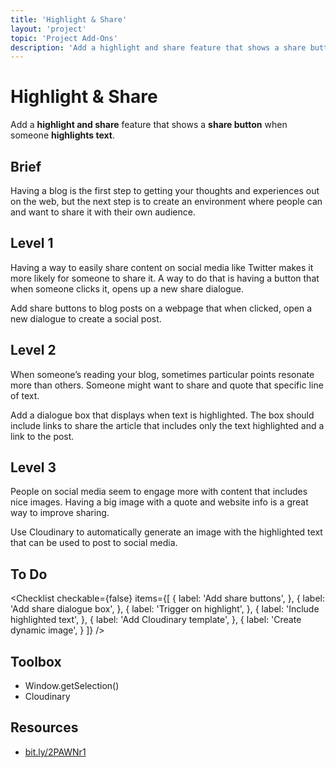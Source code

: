 ```yaml
---
title: 'Highlight & Share'
layout: 'project'
topic: 'Project Add-Ons'
description: 'Add a highlight and share feature that shows a share button when someone highlights text.'
---
```



<ProjectHeader>

# Highlight & Share

Add a <strong className="color-blue">highlight and share</strong> feature that shows a <strong className="color-purple">share button</strong> when someone <strong className="color-purple">highlights text</strong>.

</ProjectHeader>

<ProjectContent>

## Brief

Having a blog is the first step to getting your thoughts and experiences out on the web, but the next step is to create an environment where people can and want to share it with their own audience.

## Level 1

Having a way to easily share content on social media like Twitter makes it more likely for someone to share it. A way to do that is having a button that when someone clicks it, opens up a new share dialogue.

Add share buttons to blog posts on a webpage that when clicked, open a new dialogue to create a social post.

<LoginRequired>

## Level 2

When someone’s reading your blog, sometimes particular points resonate more than others. Someone might want to share and quote that specific line of text.

Add a dialogue box that displays when text is highlighted. The box should include links to share the article that includes only the text highlighted and a link to the post.

## Level 3

People on social media seem to engage more with content that includes nice images. Having a big image with a quote and website info is a great way to improve sharing.

Use Cloudinary to automatically generate an image with the highlighted text that can be used to post to social media.

</LoginRequired>

</ProjectContent>

<ProjectSidebar>

## To Do

<Checklist checkable={false} items={[
  {
    label: 'Add share buttons',
  },
  {
    label: 'Add share dialogue box',
  },
  {
    label: 'Trigger on highlight',
  },
  {
    label: 'Include highlighted text',
  },
  {
    label: 'Add Cloudinary template',
  },
  {
    label: 'Create dynamic image',
  }
]} />

## Toolbox
- Window.getSelection()
- Cloudinary

## Resources
- [bit.ly/2PAWNr1](https://bit.ly/2PAWNr1)

</ProjectSidebar>